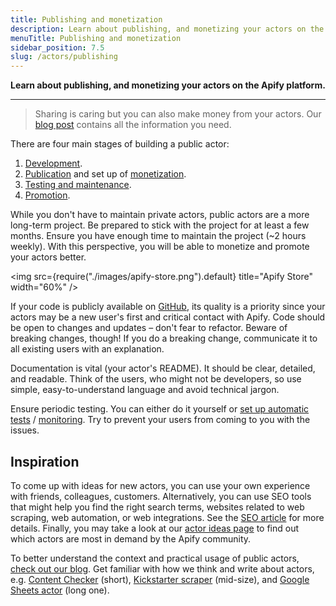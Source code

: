 ```yaml
---
title: Publishing and monetization
description: Learn about publishing, and monetizing your actors on the Apify platform.
menuTitle: Publishing and monetization
sidebar_position: 7.5
slug: /actors/publishing
---
```


**Learn about publishing, and monetizing your actors on the Apify platform.**

---

> Sharing is caring but you can also make money from your actors. Our [blog post](https://blog.apify.com/make-regular-passive-income-developing-web-automation-actors-b0392278d085/) contains all the information you need.

There are four main stages of building a public actor:

1. [Development](../development/index.md).
2. [Publication](./publish) and set up of [monetization](./monetize).
3. [Testing and maintenance](../development/testing_and_maintenance.md).
4. [Promotion](../academy/get-most-of-actors/seo-and-promotion).

While you don't have to maintain private actors, public actors are a more long-term project. Be prepared to stick with the project for at least a few months. Ensure you have enough time to maintain the project (~2 hours weekly). With this perspective, you will be able to monetize and promote your actors better.

 <img src={require("./images/apify-store.png").default} title="Apify Store" width="60%" />

If your code is publicly available on [GitHub](https://github.com), its quality is a priority since your actors may be a new user's first and critical contact with Apify. Code should be open to changes and updates – don't fear to refactor. Beware of breaking changes, though! If you do a breaking change, communicate it to all existing users with an explanation.

Documentation is vital (your actor's README). It should be clear, detailed, and readable. Think of the users, who might not be developers, so use simple, easy-to-understand language and avoid technical jargon.

Ensure periodic testing. You can either do it yourself or [set up automatic tests](../development/testing_and_maintenance.md) / [monitoring](https://apify.com/apify/monitoring). Try to prevent your users from coming to you with the issues.

## Inspiration

To come up with ideas for new actors, you can use your own experience with friends, colleagues, customers. Alternatively, you can use SEO tools that might help you find the right search terms, websites related to web scraping, web automation, or web integrations. See the [SEO article](../academy/get-most-of-actors/seo-and-promotion) for more details. Finally, you may take a look at our [actor ideas page](https://apify.com/ideas) to find out which actors are most in demand by the Apify community.

To better understand the context and practical usage of public actors, [check out our blog](https://blog.apify.com/). Get familiar with how we think and write about actors, e.g. [Content Checker](https://blog.apify.com/how-to-set-up-a-content-change-watchdog-for-any-website-in-5-minutes-460843b12271) (short), [Kickstarter scraper](https://blog.apify.com/kickstarter-search-actor-create-your-own-kickstarter-api-7672acdb8d77) (mid-size), and [Google Sheets actor](https://blog.apify.com/import-data-easily-to-and-from-google-sheets-with-a-new-apify-actor-43536b719029) (long one).


